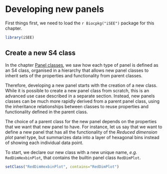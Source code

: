 # Developing new panels {#developing}

First things first, we need to load the `r Biocpkg("iSEE")` package for this chapter.

```r
library(iSEE)
```

## Create a new S4 class

In the chapter [Panel classes](#panels), we saw how each type of panel is defined as an S4 class, organised in a hierarchy that allows new panel classes to inherit sets of the properties and functionality from parent classes.

Therefore, developing a new panel starts with the creation of a new class.
While it is possible to create a new panel class from scratch, this is an advanced use case described in a separate section. <!-- TODO: cross-reference when done. -->
Instead, new panels classes can be much more rapidly derived from a parent panel class, using the inheritance relationships between classes to reuse properties and functionality defined in the parent class.

The choice of a parent class for the new panel depends on the properties that we want that new panel to have.
For instance, let us say that we want to define a new panel that has all the functionality of the _Reduced dimension plot_ panel type, but summarizes data into a layer of hexagonal bins instead of showing each individual data point.

To start, we declare our new class with a new unique name, _e.g._ `RedDimHexbinPlot`, that contains the builtin panel class `RedDimPlot`.

```r
setClass("RedDimHexbinPlot", contains="RedDimPlot")
```

<!-- TODO:
override the .getEncodedName and .getFullName methods
potentially, at that point users could already launch a GUI to see the result
-->

<!-- TODO:
second fastest visual result:
override the plotting function
-->

<!-- TODO: add a UI (preferably that affects XY) -->

<!-- TODO: add an observer -->

<!-- TODO: override the XY data logic -->

<!-- TODO: override the plot logic (again, see above) -->
